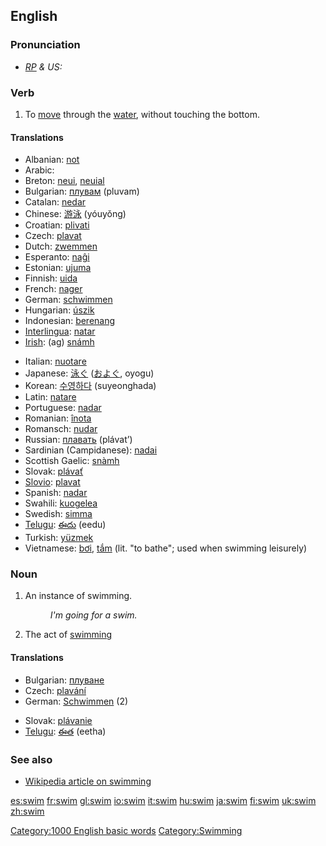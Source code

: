 ==English==

===Pronunciation===
* ''[[RP]] & US:'' {{IPA|/swɪm/}}

===Verb===
{{irregverb|'''to swim'''|'''[[swims]]'''|'''[[swam]]'''|'''[[swum]]'''|'''[[swimming]]'''}}

# {{intransitive}} To [[move]] through the [[water]], without touching the bottom.

====Translations====
{{top}}
*Albanian: [[not]]
*Arabic: {{ARchar|[[سبح]]}} {{Unicode|(sábaħa)}}
*Breton: [[neui]], [[neuial]]
*Bulgarian: [[плувам]] (pluvam)
*Catalan: [[nedar]]
*Chinese: [[游泳]] (yóuyǒng)
*Croatian: [[plivati]]
*Czech: [[plavat]]
*Dutch: [[zwemmen]]
*Esperanto: [[naĝi]]
*Estonian: [[ujuma]]
*Finnish: [[uida]]
*French: [[nager]]
*German: [[schwimmen]]
*Hungarian: [[úszik]]
*Indonesian: [[renang|berenang]]
*[[Interlingua]]: [[natar]]
*[[Irish]]: (ag) [[snámh]]
{{mid}}
*Italian: [[nuotare]]
*Japanese: [[泳ぐ]] ([[およぐ]], oyogu)
*Korean: [[수영하다]] (suyeonghada)
*Latin: [[natare]]
*Portuguese: [[nadar]]
*Romanian: [[înota]]
*Romansch: [[nudar]]
*Russian: [[плавать]] (plávat’)
*Sardinian (Campidanese): [[nadai]]
*Scottish Gaelic: [[snàmh]]
*Slovak: [[plávať]]
*[[Slovio]]: [[plavat]]
*Spanish: [[nadar]]
*Swahili: [[kuogelea]]
*Swedish: [[simma]]
*[[Telugu]]: [[ఈదు]] (eedu)
*Turkish: [[yüzmek]]
*Vietnamese: [[bơi]], [[tắm]] (lit. "to bathe"; used when swimming leisurely)
{{bottom}}

===Noun===
{{en-noun|swim|swims}}

# An instance of swimming.
#:''I'm going for a swim.''
# The act of [[swimming]]

====Translations====
{{top}}
*Bulgarian: [[плуване]] {{n}}
*Czech: [[plavání]] {{n}}
*German: [[Schwimmen]] {{n}} (2)
{{mid}}
*Slovak: [[plávanie]] {{n}}
*[[Telugu]]: [[ఈత]] (eetha)
{{bottom}}

===See also===
* [[w:swimming|Wikipedia article on swimming]]

[[Category:1000 English basic words]]
[[Category:Swimming]]

<!-- OTHER LANGUAGES -->

[[es:swim]]
[[fr:swim]]
[[gl:swim]]
[[io:swim]]
[[it:swim]]
[[hu:swim]]
[[ja:swim]]
[[fi:swim]]
[[uk:swim]]
[[zh:swim]]